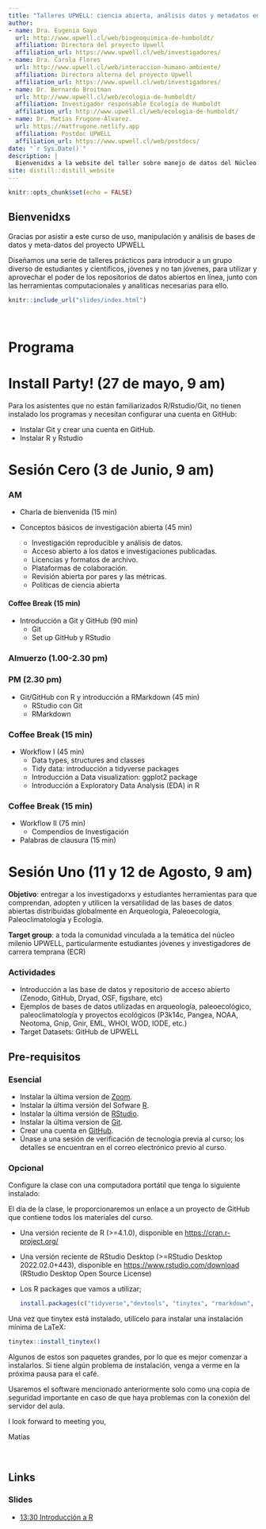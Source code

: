 ```yaml
---
title: "Talleres UPWELL: ciencia abierta, análisis datos y metadatos en investigación reproducible"
author:
- name: Dra. Eugenia Gayo
  url: http://www.upwell.cl/web/biogeoquimica-de-humboldt/
  affiliation: Directora del proyecto Upwell
  affiliation_url: https://www.upwell.cl/web/investigadores/
- name: Dra. Carola Flores
  url: http://www.upwell.cl/web/interaccion-humano-ambiente/
  affiliation: Directora alterna del proyecto Upwell
  affiliation_url: https://www.upwell.cl/web/investigadores/
- name: Dr. Bernardo Broitman
  url: http://www.upwell.cl/web/ecologia-de-humboldt/
  affiliation: Investigador responsable Ecología de Humboldt
  affiliation_url: http://www.upwell.cl/web/ecologia-de-humboldt/
- name: Dr. Matías Frugone-Álvarez.
  url: https://matfrugone.netlify.app
  affiliation: Postdoc UPWELL
  affiliation_url: https://www.upwell.cl/web/postdocs/  
date: "`r Sys.Date()`"
description: |
  Bienvenidxs a la website del taller sobre manejo de datos del Núcleo Milenio UPWELL. `Espero que lo disfruten!`
site: distill::distill_website
---
```


```r
knitr::opts_chunk$set(echo = FALSE)

```

## Bienvenidxs

Gracias por asistir a este curso de uso, manipulación y análisis de bases de datos y meta-datos del proyecto UPWELL

Diseñamos una serie de talleres prácticos para introducir a un grupo diverso de estudiantes y científicos, jóvenes y no tan jóvenes, para utilizar y aprovechar el poder de los repositorios de datos abiertos en línea, junto con las herramientas computacionales y analíticas necesarias para ello.

```r
knitr::include_url("slides/index.html")
```

\

# **Programa**

# **Install Party!** (27 de mayo, 9 am)

Para los asistentes que no están familiarizados R/Rstudio/Git, no tienen instalado los programas y necesitan configurar una cuenta en GitHub: 

- Instalar Git y crear una cuenta en GitHub.
- Instalar R y Rstudio

# **Sesión Cero** (3 de Junio, 9 am)

### **AM**

-   Charla de bienvenida (15 min)

- Conceptos básicos de investigación abierta (45 min)
  - Investigación reproducible y análisis de datos.
  - Acceso abierto a los datos e investigaciones publicadas.
  - Licencias y formatos de archivo.
  - Plataformas de colaboración.
  - Revisión abierta por pares y las métricas.
  - Políticas de ciencia abierta
  
#### Coffee Break (15 min)  

- Introducción a Git y GitHub (90 min)
  - Git 
  - Set up GitHub y RStudio

### Almuerzo (1.00-2.30 pm)  
  
### **PM** (2.30 pm)

- Git/GitHub con R y introducción a RMarkdown (45 min)
  - RStudio con Git
  - RMarkdown
  
### Coffee Break (15 min)

- Workflow I (45 min)
  - Data types, structures and classes
  - Tidy data: introducción a tidyverse packages
  - Introducción a Data visualization: ggplot2 package
  - Introducción a Exploratory Data Analysis (EDA) in R
 
### Coffee Break (15 min)

- Workflow II (75 min)
  - Compendios de Investigación
  
- Palabras de clausura (15 min)


# **Sesión Uno** (11 y 12 de Agosto, 9 am)    

**Objetivo**: entregar a los investigadorxs y estudiantes herramientas para que comprendan, adopten y utilicen la versatilidad de las bases de datos abiertas distribuidas globalmente en Arqueología, Paleoecología, Paleoclimatología y Ecología. 

**Target group**: a toda la comunidad vinculada a la temática del núcleo milenio UPWELL, particularmente estudiantes jóvenes y investigadores de carrera temprana (ECR) 

### **Actividades**

- Introducción a las base de datos y repositorio de acceso abierto (Zenodo, GitHub, Dryad, OSF, figshare, etc)
- Ejemplos de bases de datos utilizadas en arqueología, paleoecológico, paleoclimatología y proyectos ecológicos (P3k14c, Pangea, NOAA, Neotoma, Gnip, Gnir, EML, WHOI, WOD, IODE, etc.) 
- Target Datasets: GitHub de UPWELL

## Pre-requisitos

### Esencial

-   Instalar la última version de [Zoom](https://zoom.us/download).
-   Instalar la última versión del Sofware [R](https://www.r-project.org/).
-   Instalar la última versión de [RStudio](https://www.rstudio.com/).
-   Instalar la última version de [Git](https://git-scm.com/).
-   Crear una cuenta en [GitHub](https://github.com/).
-   Únase a una sesión de verificación de tecnología previa al curso; los detalles se encuentran en el correo electrónico previo al curso.

### Opcional

Configure la clase con una computadora portátil que tenga lo siguiente instalado:

<aside>

El día de la clase, le proporcionaremos un enlace a un proyecto de GitHub que contiene todos los materiales del curso.

</aside>

-   Una versión reciente de R (\>=4.1.0), disponible en <https://cran.r-project.org/>

-   Una versión reciente de RStudio Desktop (\>=RStudio Desktop 2022.02.0+443), disponible en <https://www.rstudio.com/download> (RStudio Desktop Open Source License)

-   Los R packages que vamos a utilizar;

    ```r
    install.packages(c("tidyverse","devtools", "tinytex", "rmarkdown", "usethis", "here", "neotoma","Rtools"))
    ```

Una vez que tinytex está instalado, utilícelo para instalar una instalación mínima de LaTeX:

```r

tinytex::install_tinytex()

```

Algunos de estos son paquetes grandes, por lo que es mejor comenzar a instalarlos. Si tiene algún problema de instalación, venga a verme en la próxima pausa para el café.

<aside>

Usaremos el software mencionado anteriormente solo como una copia de seguridad importante en caso de que haya problemas con la conexión del servidor del aula.

</aside>

I look forward to meeting you,

Matías

\

## Links

### Slides

-   [13:30 Introducción a R](slides/Introduction_R.html)


